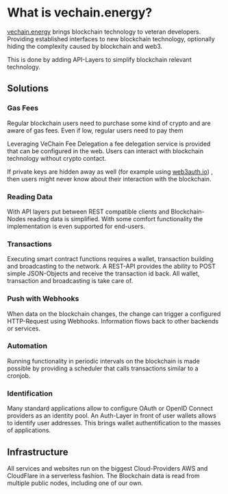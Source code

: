# What is vechain.energy?

[vechain.energy](https://vechain.energy) brings blockchain technology to veteran developers. Providing established interfaces to new blockchain technology, optionally hiding the complexity caused by blockchain and web3.

This is done by adding API-Layers to simplify blockchain relevant technology.

## Solutions

### Gas Fees

Regular blockchain users need to purchase some kind of crypto and are aware of gas fees. Even if low, regular users need to pay them

Leveraging VeChain Fee Delegation a fee delegation service is provided that can be configured in the web. Users can interact with blockchain technology without crypto contact.

If private keys are hidden away as well (for example using [web3auth.io](https://web3auth.io/)) , then users might never know about their interaction with the blockchain.

### Reading Data

With API layers put between REST compatible clients and Blockchain-Nodes reading data is simplified. With some comfort functionality the implementation is even supported for end-users.

### Transactions

Executing smart contract functions requires a wallet, transaction building and broadcasting to the network. A REST-API provides the ability to POST simple JSON-Objects and receive the transaction id back. All wallet, transaction and broadcasting is take care of.

### Push with Webhooks

When data on the blockchain changes, the change can trigger a configured HTTP-Request using Webhooks. Information flows back to other backends or services.

### Automation

Running functionality in periodic intervals on the blockchain is made possible by providing a scheduler that calls transactions similar to a cronjob.

### Identification

Many standard applications allow to configure OAuth or OpenID Connect providers as an identity pool. An Auth-Layer in front of user wallets allows to identify user addresses. This brings wallet authentification to the masses of applications.

## Infrastructure

All services and websites run on the biggest Cloud-Providers AWS and CloudFlare in a serverless fashion. The Blockchain data is read from multiple public nodes, including one of our own.